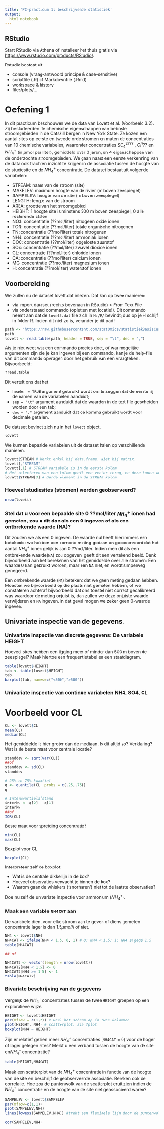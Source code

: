 ```yaml
---
title: 'PC-practicum 1: beschrijvende statistiek'
output:
  html_notebook
---
```


## RStudio

Start RStudio via Athena of installeer het thuis gratis via <https://www.rstudio.com/products/RStudio/>.

Rstudio bestaat uit 

- console (vraag-antwoord principe & case-sensitive)
- scriptfile (.R) of Markdownfile (.Rmd)
- workspace & history
- files/plots/...


# Oefening 1

In dit practicum beschouwen we de data van Lovett et al. (Voorbeeld 3.2). Zij bestudeerden de chemische eigenschappen van beboste stroomgebieden in de Catskill bergen in New York State. Ze kozen een aantal sites op eerste en tweede orde stromen en maten de concentraties van 10 chemische variabelen, waaronder concentraties $SO_4^{2???}$ , $Cl^???$ en $NH_4^+$ (in $\mu$mol per liter), gemiddeld over 3 jaren, en 4 eigenschappen van de onderzochte stroomgebieden. We gaan naast een eerste verkenning van de data ook trachten inzicht te krijgen in de associatie tussen de hoogte van de studiesite en de $NH_4^+$ concentratie. De dataset bestaat uit volgende variabelen:

 - STREAM: naam van de stroom (site)
 - MAXELEV: maximum hoogte van de rivier (m boven zeespiegel)
 - SAMPELEV: hoogte van de site (m boven zeespiegel)
 - LENGTH: lengte van de stroom
 - AREA: grootte van het stroomgebied
 - HEIGHT: 1 hoogte site is minstens 500 m boven zeespiegel, 0 alle resterende stalen
 - NO3: concentratie (??mol/liter) nitrogeen oxide ionen
 - TON: concentratie (??mol/liter) totale organische nitrogenen
 - TN: concentratie (??mol/liter) totale nitrogenen
 - NH4: concentratie (??mol/liter) ammoniak ionen
 - DOC: concentratie (??mol/liter) opgeloste zuurstof
 - SO4: concentratie (??mol/liter) zwavel dioxide ionen
 - CL: concentratie (??mol/liter) chloride ionen
 - CA: concentratie (??mol/liter) calcium ionen
 - MG: concentratie (??mol/liter) magnesium ionen
 - H: concentratie (??mol/liter) waterstof ionen


## Voorbereiding

We zullen nu de dataset lovett.dat inlezen. Dat kan op twee manieren:

 - via Import dataset (rechts bovenaan in RStudio) > From Text File
 - via onderstaand commando (opletten met locatie!). Dit commando neemt aan dat de `lovett.dat` file zich in `H:/R/` bevindt; dus op je H schijf in folder R. Indien dit niet zo is, verander je dit pad!

```r
path <- "https://raw.githubusercontent.com/statOmics/statistiekBasisCursus/gh-pages/practica/practicum1/data/lovett.dat"
path
lovett <- read.table(path, header = TRUE, sep = "\t", dec = ",")
```

Als je niet weet wat een commando precies doet, of wat mogelijke argumenten zijn die je kan ingeven bij een commando, kan je de help-file van dit commando opvragen door het gebruik van een vraagteken. Bijvoorbeeld:

```r
?read.table
```

Dit vertelt ons dat het

 - `header = TRUE` argument gebruikt wordt om te zeggen dat de eerste rij de namen van de variabelen aanduidt;
 - `sep = "\t"` argument aanduidt dat de waarden in de text file gescheiden worden door een tab;
 - `dec = ","` argument aanduidt dat de komma gebruikt wordt voor decimale getallen.

De dataset bevindt zich nu in het `lovett` object. 

```r
lovett
```


We kunnen bepaalde variabelen uit de dataset halen op verschillende manieren. 

```r
lovett$STREAM # Werkt enkel bij data.frame. Niet bij matrix.
lovett[,"STREAM"]
lovett[,1] # STREAM variabele is in de eerste kolom
# Het selecteren van een kolom geeft een vector terug, en deze kunen we opnieuw subsetten.
lovett$STREAM[3] # Derde element in de STREAM kolom
```

### Hoeveel studiesites (stromen) werden geobserveerd?

```r
nrow(lovett)
```

### Stel dat u voor een bepaalde site 0 ??mol/liter $NH_4^+$ ionen had gemeten, zou u dit dan als een $0$ ingeven of als een ontbrekende waarde (NA)?

Dit zouden we als een $0$ ingeven. De waarde nul heeft hier immers een betekenis: we hebben een correcte meting gedaan en geobserveerd dat het aantal $NH_4^+$ ionen gelijk is aan 0 ??mol/liter. Indien men dit als een ontbrekende waarde(`NA`) zou opgeven, geeft dit een vertekend beeld. Denk bijvoorbeeld aan het berekenen van het gemiddelde over alle stromen: Een waarde $0$ kan gebruikt worden, maar een `NA` niet, en wordt simpelweg genegeerd.

Een ontbrekende waarde (`NA`) betekent dat we geen meting gedaan hebben. Moesten we bijvoorbeeld op die plaats niet gemeten hebben, of we constateren achteraf bijvoorbeeld dat ons toestel niet correct gecalibreerd was waardoor de meting onjuist is, dan zullen we deze onjuiste waarde verwijderen en `NA` ingeven. In dat geval mogen we zeker geen 0-waarde ingeven.

## Univariate inspectie van de gegevens.

### Univariate inspectie van discrete gegevens: De variabele HEIGHT

Hoeveel sites hebben een ligging meer of minder dan 500 m boven de zeespiegel? Maak hiertoe een frequentietabel en een staafdiagram.

```r
table(lovett$HEIGHT)
tab <- table(lovett$HEIGHT)
tab
barplot(tab, names=c("<500",">500"))
```

### Univariate inspectie van continue variabelen NH4, SO4, CL

# Voorbeeld voor CL
```r
CL <- lovett$CL
mean(CL)
median(CL)
```

Het gemiddelde is hier groter dan de mediaan.
Is dit altijd zo? 
Verklaring?
Wat is de beste maat voor centrale locatie?

```r
standdev <- sqrt(var(CL))
##of
standdev <- sd(CL)
standdev

# 25% en 75% kwantiel
q <- quantile(CL, probs = c(.25,.75))
q

# Interkwartielafstand
interkw <- q[2] - q[1]
interkw
##of
IQR(CL)
```

Beste maat voor spreiding concentratie? 

```r
min(CL)
max(CL)
```

Boxplot voor CL

```r
boxplot(CL)
```

Interpreteer zelf de boxplot:

 - Wat is de centrale dikke lijn in de box?
 - Hoeveel observaties verwacht je binnen de box?
 - Waarom gaan de whiskers ('snorharen') niet tot de laatste observaties?
 

Doe nu zelf de univariate inspectie voor ammonium ($NH_4^+$).

### Maak een variable `NH4CAT` aan

De variabele dient voor elke stroom aan te geven of diens gemeten concentratie lager is dan $1.5 \mu mol/l$ of niet.

```r
NH4 <- lovett$NH4
NH4CAT <- ifelse(NH4 < 1.5, 0, 1) # 0: NH4 < 1.5; 1: NH4 $\geq$ 1.5
table(NH4CAT)

## of

NH4CAT2 <- vector(length = nrow(lovett))
NH4CAT2[NH4 < 1.5] <- 0
NH4CAT2[NH4 >= 1.5] <- 1
table(NH4CAT2)
```

### Bivariate beschrijving van de gegevens

Vergelijk de $NH_4^+$ concentraties tussen de twee `HEIGHT` groepen op een exploratieve wijze.

```r
HEIGHT <- lovett$HEIGHT
par(mfrow = c(1,2)) # Deel het scherm op in twee kolommen
plot(HEIGHT, NH4) # scatterplot. zie ?plot
boxplot(NH4 ~ HEIGHT)
```

Zijn er relatief gezien meer $NH_4^+$ concentraties (`NH4CAT` = 0) voor de hoger of lager gelegen sites? Merkt u een verband tussen de hoogte van de site en$NH_4^+$ concentratie?

```r
table(HEIGHT,NH4CAT)
```

Maak een scatterplot van de $NH_4^+$ concentratie in functie van de hoogte van de site en beschrijf de geobserveerde associatie. Bereken ook de correlatie. Hoe zou de puntenwolk van de scatterplot eruit zien indien de $NH_4^+$ concentratie en de hoogte van de site niet geassocieerd waren?

```r
SAMPELEV <- lovett$SAMPELEV
par(mfrow=c(1,1))
plot(SAMPELEV,NH4)
lines(lowess(SAMPELEV,NH4)) #trekt een flexibele lijn door de puntenwolk. Wil je weten hoe lowess werkt? Zie de paragraaf 'loess' hier: https://simplystatistics.org/2017/08/08/code-for-my-educational-gifs/ 
```

```r
cor(SAMPELEV,NH4)
```
